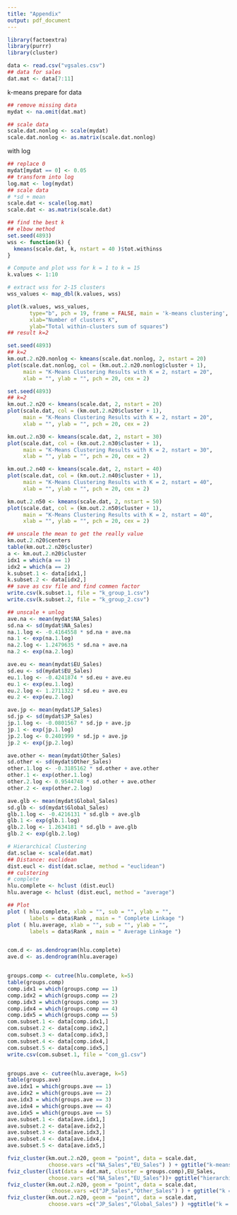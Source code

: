 ```yaml
---
title: "Appendix"
output: pdf_document
---
```


```r
library(factoextra)
library(purrr)
library(cluster)
```

```r
data <- read.csv("vgsales.csv")
## data for sales
dat.mat <- data[7:11]
```

k-means
prepare for data
```r
## remove missing data
mydat <- na.omit(dat.mat)

## scale data
scale.dat.nonlog <- scale(mydat)
scale.dat.nonlog <- as.matrix(scale.dat.nonlog)
```

with log
```r
## replace 0
mydat[mydat == 0] <- 0.05
## transform into log
log.mat <- log(mydat)
## scale data
# *sd + mean
scale.dat <- scale(log.mat)
scale.dat <- as.matrix(scale.dat)
```


```r
## find the best k
## elbow method
set.seed(4893)
wss <- function(k) {
  kmeans(scale.dat, k, nstart = 40 )$tot.withinss
}

# Compute and plot wss for k = 1 to k = 15
k.values <- 1:10

# extract wss for 2-15 clusters
wss_values <- map_dbl(k.values, wss)

plot(k.values, wss_values,
       type="b", pch = 19, frame = FALSE, main = 'k-means clustering',
       xlab="Number of clusters K",
       ylab="Total within-clusters sum of squares")
## result k=2
```


```r
set.seed(4893)
## k=2
km.out.2.n20.nonlog <- kmeans(scale.dat.nonlog, 2, nstart = 20)
plot(scale.dat.nonlog, col = (km.out.2.n20.nonlog$cluster + 1), 
     main = "K-Means Clustering Results with K = 2, nstart = 20", 
     xlab = "", ylab = "", pch = 20, cex = 2)
```





```r
set.seed(4893)
## k=2
km.out.2.n20 <- kmeans(scale.dat, 2, nstart = 20)
plot(scale.dat, col = (km.out.2.n20$cluster + 1), 
     main = "K-Means Clustering Results with K = 2, nstart = 20", 
     xlab = "", ylab = "", pch = 20, cex = 2)
```



```r
km.out.2.n30 <- kmeans(scale.dat, 2, nstart = 30)
plot(scale.dat, col = (km.out.2.n30$cluster + 1), 
     main = "K-Means Clustering Results with K = 2, nstart = 30", 
     xlab = "", ylab = "", pch = 20, cex = 2)

km.out.2.n40 <- kmeans(scale.dat, 2, nstart = 40)
plot(scale.dat, col = (km.out.2.n40$cluster + 1), 
     main = "K-Means Clustering Results with K = 2, nstart = 40", 
     xlab = "", ylab = "", pch = 20, cex = 2)

km.out.2.n50 <- kmeans(scale.dat, 2, nstart = 50)
plot(scale.dat, col = (km.out.2.n50$cluster + 1), 
     main = "K-Means Clustering Results with K = 2, nstart = 40", 
     xlab = "", ylab = "", pch = 20, cex = 2)
```


```r
## unscale the mean to get the really value
km.out.2.n20$centers
table(km.out.2.n20$cluster)
a <- km.out.2.n20$cluster
idx1 = which(a == 1)
idx2 = which(a == 2)
k.subset.1 <- data[idx1,]
k.subset.2 <- data[idx2,]
## save as csv file and find commen factor
write.csv(k.subset.1, file = "k_group_1.csv")
write.csv(k.subset.2, file = "k_group_2.csv")
```


```r
## unscale + unlog
ave.na <- mean(mydat$NA_Sales)
sd.na <- sd(mydat$NA_Sales)
na.1.log <- -0.4164558 * sd.na + ave.na
na.1 <- exp(na.1.log)
na.2.log <- 1.2479635 * sd.na + ave.na
na.2 <- exp(na.2.log)

ave.eu <- mean(mydat$EU_Sales)
sd.eu <- sd(mydat$EU_Sales)
eu.1.log <- -0.4241874 * sd.eu + ave.eu
eu.1 <- exp(eu.1.log)
eu.2.log <- 1.2711322 * sd.eu + ave.eu
eu.2 <- exp(eu.2.log)

ave.jp <- mean(mydat$JP_Sales)
sd.jp <- sd(mydat$JP_Sales)
jp.1.log <- -0.0801567 * sd.jp + ave.jp
jp.1 <- exp(jp.1.log)
jp.2.log <- 0.2401999 * sd.jp + ave.jp
jp.2 <- exp(jp.2.log)

ave.other <- mean(mydat$Other_Sales)
sd.other <- sd(mydat$Other_Sales)
other.1.log <- -0.3185162 * sd.other + ave.other
other.1 <- exp(other.1.log)
other.2.log <- 0.9544748 * sd.other + ave.other
other.2 <- exp(other.2.log)

ave.glb <- mean(mydat$Global_Sales)
sd.glb <- sd(mydat$Global_Sales)
glb.1.log <- -0.4216131 * sd.glb + ave.glb
glb.1 <- exp(glb.1.log)
glb.2.log <- 1.2634181 * sd.glb + ave.glb
glb.2 <- exp(glb.2.log)
```


```r
# Hierarchical Clustering
dat.sclae <- scale(dat.mat)
## Distance: euclidean
dist.eucl <- dist(dat.sclae, method = "euclidean")
## culstering
# complete
hlu.complete <- hclust (dist.eucl)
hlu.average <- hclust (dist.eucl, method = "average")

## Plot
plot ( hlu.complete, xlab = "", sub = "", ylab = "",
       labels = data$Rank , main = " Complete Linkage ")
plot ( hlu.average, xlab = "", sub = "", ylab = "",
       labels = data$Rank , main = " Average Linkage ")


com.d <- as.dendrogram(hlu.complete)
ave.d <- as.dendrogram(hlu.average)


groups.comp <- cutree(hlu.complete, k=5)
table(groups.comp)
comp.idx1 = which(groups.comp == 1)
comp.idx2 = which(groups.comp == 2)
comp.idx3 = which(groups.comp == 3)
comp.idx4 = which(groups.comp == 4)
comp.idx5 = which(groups.comp == 5)
com.subset.1 <- data[comp.idx1,]
com.subset.2 <- data[comp.idx2,]
com.subset.3 <- data[comp.idx3,]
com.subset.4 <- data[comp.idx4,]
com.subset.5 <- data[comp.idx5,]
write.csv(com.subset.1, file = "com_g1.csv")


groups.ave <- cutree(hlu.average, k=5)
table(groups.ave)
ave.idx1 = which(groups.ave == 1)
ave.idx2 = which(groups.ave == 2)
ave.idx3 = which(groups.ave == 3)
ave.idx4 = which(groups.ave == 4)
ave.idx5 = which(groups.ave == 5)
ave.subset.1 <- data[ave.idx1,]
ave.subset.2 <- data[ave.idx2,]
ave.subset.3 <- data[ave.idx3,]
ave.subset.4 <- data[ave.idx4,]
ave.subset.5 <- data[ave.idx5,]
```
```r
fviz_cluster(km.out.2.n20, geom = "point", data = scale.dat,
             choose.vars =c("NA_Sales","EU_Sales") ) + ggtitle("k-means, NA vs. EU")
fviz_cluster(list(data = dat.mat, cluster = groups.comp),EU_Sales,
             choose.vars =c("NA_Sales","EU_Sales"))+ ggtitle("hierarchical, NA vs. EU")
fviz_cluster(km.out.2.n20, geom = "point", data = scale.dat, 
              choose.vars =c("JP_Sales","Other_Sales") ) + ggtitle("k = 2, JP vs. Others")
fviz_cluster(km.out.2.n20, geom = "point", data = scale.dat, 
             choose.vars =c("JP_Sales","Global_Sales") ) +ggtitle("k = 2, JP vs. Global")
```


